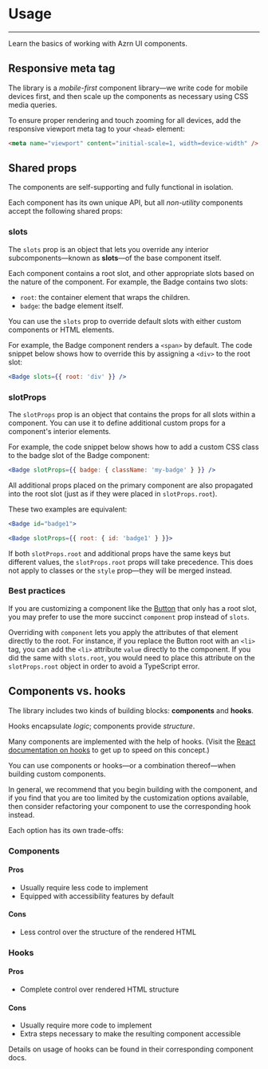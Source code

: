 
<Meta title="Docs/Usage" />

# Usage

---

Learn the basics of working with Azrn UI components.

## Responsive meta tag

The library is a _mobile-first_ component library—we write code for mobile devices first, and then scale up the components as necessary using CSS media queries.

To ensure proper rendering and touch zooming for all devices, add the responsive viewport meta tag to your `<head>` element:

```html
<meta name="viewport" content="initial-scale=1, width=device-width" />
```

## Shared props

The components are self-supporting and fully functional in isolation.

Each component has its own unique API, but all _non-utility_ components accept the following shared props:

### slots

The `slots` prop is an object that lets you override any interior subcomponents—known as **slots**—of the base component itself.

Each component contains a root slot, and other appropriate slots based on the nature of the component.
For example, the Badge contains two slots:

-   `root`: the container element that wraps the children.
-   `badge`: the badge element itself.

You can use the `slots` prop to override default slots with either custom components or HTML elements.

For example, the Badge component renders a `<span>` by default.
The code snippet below shows how to override this by assigning a `<div>` to the root slot:

```jsx
<Badge slots={{ root: 'div' }} />
```

### slotProps

The `slotProps` prop is an object that contains the props for all slots within a component.
You can use it to define additional custom props for a component's interior elements.

For example, the code snippet below shows how to add a custom CSS class to the badge slot of the Badge component:

```jsx
<Badge slotProps={{ badge: { className: 'my-badge' } }} />
```

All additional props placed on the primary component are also propagated into the root slot (just as if they were placed in `slotProps.root`).

These two examples are equivalent:

```jsx
<Badge id="badge1">
```

```jsx
<Badge slotProps={{ root: { id: 'badge1' } }}>
```

If both `slotProps.root` and additional props have the same keys but different values, the `slotProps.root` props will take precedence.
This does not apply to classes or the `style` prop—they will be merged instead.

### Best practices

If you are customizing a component like the [Button](?path=/docs/inputs-button--docs) that only has a root slot, you may prefer to use the more succinct `component` prop instead of `slots`.

Overriding with `component` lets you apply the attributes of that element directly to the root.
For instance, if you replace the Button root with an `<li>` tag, you can add the `<li>` attribute `value` directly to the component.
If you did the same with `slots.root`, you would need to place this attribute on the `slotProps.root` object in order to avoid a TypeScript error.

## Components vs. hooks

The library includes two kinds of building blocks: **components** and **hooks**.

Hooks encapsulate _logic_; components provide _structure_.

Many components are implemented with the help of hooks.
(Visit the [React documentation on hooks](https://legacy.reactjs.org/docs/hooks-intro.html) to get up to speed on this concept.)

You can use components or hooks—or a combination thereof—when building custom components.

In general, we recommend that you begin building with the component, and if you find that you are too limited by the customization options available, then consider refactoring your component to use the corresponding hook instead.

Each option has its own trade-offs:

### Components

#### Pros

-   Usually require less code to implement
-   Equipped with accessibility features by default

#### Cons

-   Less control over the structure of the rendered HTML

### Hooks

#### Pros

-   Complete control over rendered HTML structure

#### Cons

-   Usually require more code to implement
-   Extra steps necessary to make the resulting component accessible

Details on usage of hooks can be found in their corresponding component docs.
